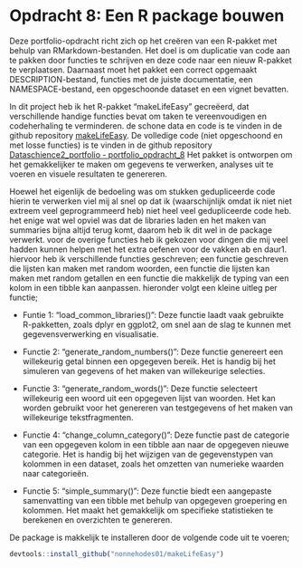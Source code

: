 # Opdracht 8: Een R package bouwen

Deze portfolio-opdracht richt zich op het creëren van een R-pakket met behulp van RMarkdown-bestanden. Het doel is om duplicatie van code aan te pakken door functies te schrijven en deze code naar een nieuw R-pakket te verplaatsen. Daarnaast moet het pakket een correct opgemaakt DESCRIPTION-bestand, functies met de juiste documentatie, een NAMESPACE-bestand, een opgeschoonde dataset en een vignet bevatten.

In dit project heb ik het R-pakket "makeLifeEasy" gecreëerd, dat verschillende handige functies bevat om taken te vereenvoudigen en codeherhaling te verminderen. de schone data en code is te vinden in de github repository [makeLifeEasy](https://github.com/nonnehodes01/makeLifeEasy.git). De volledige code (niet opgeschoond en met losse functies) is te vinden in de github repository [Dataschience2_portfolio - portfolio_opdracht_8](https://github.com/nonnehodes01/Datascience2_portfolio/tree/main/portfolio_opdracht_8) Het pakket is ontworpen om het gemakkelijker te maken om gegevens te verwerken, analyses uit te voeren en visuele resultaten te genereren. 

Hoewel het eigenlijk de bedoeling was om stukken gedupliceerde code hierin te verwerken viel mij al snel op dat ik (waarschijnlijk omdat ik niet niet extreem veel geprogrammeerd heb) niet heel veel gedupliceerde code heb. het enige wat wel opviel was dat de libraries laden en het maken van summaries bijna altijd terug komt, daarom heb ik dit wel in de package verwerkt. voor de overige functies heb ik gekozen voor dingen die mij veel hadden kunnen helpen met het extra oefenen voor de vakken ab en daur1. hiervoor heb ik verschillende functies geschreven; een functie geschreven die lijsten kan maken met random woorden, een functie die lijsten kan maken met random getallen en een functie die makkelijk de typing van een kolom in een tibble kan aanpassen. hieronder volgt een kleine uitleg per functie;

- Funtie 1: "load_common_libraries()": Deze functie laadt vaak gebruikte R-pakketten, zoals dplyr en ggplot2, om snel aan de slag te kunnen met gegevensverwerking en visualisatie.

- Functie 2: "generate_random_numbers()": Deze functie genereert een willekeurig getal binnen een opgegeven bereik. Het is handig bij het simuleren van gegevens of het maken van willekeurige selecties.

- Functie 3: "generate_random_words()": Deze functie selecteert willekeurig een woord uit een opgegeven lijst van woorden. Het kan worden gebruikt voor het genereren van testgegevens of het maken van willekeurige tekstfragmenten.

- Functie 4: "change_column_category()": Deze functie past de categorie van een opgegeven kolom in een tibble aan naar de opgegeven nieuwe categorie. Het is handig bij het wijzigen van de gegevenstypen van kolommen in een dataset, zoals het omzetten van numerieke waarden naar categorieën.

- Functie 5: "simple_summary()": Deze functie biedt een aangepaste samenvatting van een tibble met behulp van opgegeven groepering en kolommen. Het maakt het gemakkelijk om specifieke statistieken te berekenen en overzichten te genereren.

De package is makkelijk te installeren door de volgende code uit te voeren;

```r
devtools::install_github("nonnehodes01/makeLifeEasy")

```